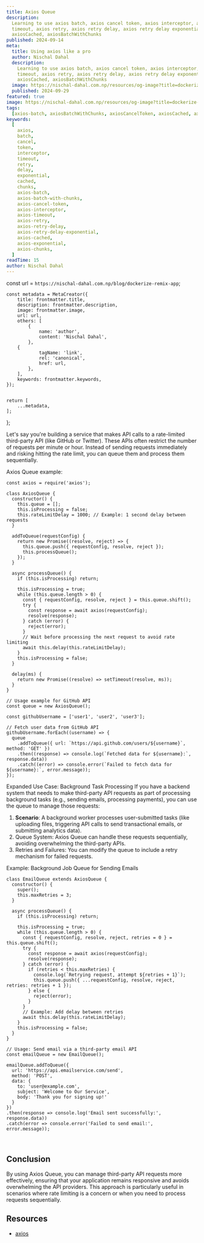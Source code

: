 ```yaml
---
title: Axios Queue
description:
  Learning to use axios batch, axios cancel token, axios interceptor, axios
  timeout, axios retry, axios retry delay, axios retry delay exponential,
  axiosCached, axiosBatchWithChunks
published: 2024-09-14
meta:
  title: Using axios like a pro
  author: Nischal Dahal
  description:
    Learning to use axios batch, axios cancel token, axios interceptor, axios
    timeout, axios retry, axios retry delay, axios retry delay exponential,
    axiosCached, axiosBatchWithChunks
  image: https://nischal-dahal.com.np/resources/og-image?title=dockerize-remix-app&description=docker-remix
  published: 2024-09-29
featured: true
image: https://nischal-dahal.com.np/resources/og-image?title=dockerize-remix-app&description=docker-remix
tags:
  [axios-batch, axiosBatchWithChunks, axiosCancelToken, axiosCached, axiosChunks]
keywords:
  [
    axios,
    batch,
    cancel,
    token,
    interceptor,
    timeout,
    retry,
    delay,
    exponential,
    cached,
    chunks,
    axios-batch,
    axios-batch-with-chunks,
    axios-cancel-token,
    axios-interceptor,
    axios-timeout,
    axios-retry,
    axios-retry-delay,
    axios-retry-delay-exponential,
    axios-cached,
    axios-exponential,
    axios-chunks,
  ]
readTime: 15
author: Nischal Dahal
---
```



  const url = `https://nischal-dahal.com.np/blog/dockerize-remix-app`;

    const metadata = MetaCreator({
    	title: frontmatter.title,
    	description: frontmatter.description,
    	image: frontmatter.image,
    	url: url,
    	others: [
    		{
    			name: 'author',
    			content: 'Nischal Dahal',
    		},
        {
    			tagName: 'link',
    			rel: 'canonical',
    			href: url,
    		},
    	],
    	keywords: frontmatter.keywords,
    });


    return [
    	...metadata,
    ];

};


<PostHeading
	title={frontmatter.title}
	readingTime={frontmatter.readTime}
	tags={frontmatter.tags}
	keywords={frontmatter.keywords}
	date={frontmatter.published}
	author={frontmatter.author}
/>


Let's say you're building a service that makes API calls to a rate-limited third-party API (like GitHub or Twitter). These APIs often restrict the number of requests per minute or hour. Instead of sending requests immediately and risking hitting the rate limit, you can queue them and process them sequentially.

 
Axios Queue example:

```tsx
const axios = require('axios');

class AxiosQueue {
  constructor() {
    this.queue = [];
    this.isProcessing = false;
    this.rateLimitDelay = 1000; // Example: 1 second delay between requests
  }

  addToQueue(requestConfig) {
    return new Promise((resolve, reject) => {
      this.queue.push({ requestConfig, resolve, reject });
      this.processQueue();
    });
  }

  async processQueue() {
    if (this.isProcessing) return;

    this.isProcessing = true;
    while (this.queue.length > 0) {
      const { requestConfig, resolve, reject } = this.queue.shift();
      try {
        const response = await axios(requestConfig);
        resolve(response);
      } catch (error) {
        reject(error);
      }
      // Wait before processing the next request to avoid rate limiting
      await this.delay(this.rateLimitDelay);
    }
    this.isProcessing = false;
  }

  delay(ms) {
    return new Promise((resolve) => setTimeout(resolve, ms));
  }
}

// Usage example for GitHub API
const queue = new AxiosQueue();

const githubUsername = ['user1', 'user2', 'user3'];

// Fetch user data from GitHub API
githubUsername.forEach((username) => {
  queue
    .addToQueue({ url: `https://api.github.com/users/${username}`, method: 'GET' })
    .then((response) => console.log(`Fetched data for ${username}:`, response.data))
    .catch((error) => console.error(`Failed to fetch data for ${username}:`, error.message));
});

```

Expanded Use Case: Background Task Processing
If you have a backend system that needs to make third-party API requests as part of processing background tasks (e.g., sending emails, processing payments), you can use the queue to manage those requests:

1. **Scenario**: A background worker processes user-submitted tasks (like uploading files, triggering API calls to send transactional emails, or submitting analytics data).
2. Queue System: Axios Queue can handle these requests sequentially, avoiding overwhelming the third-party APIs.
3. Retries and Failures: You can modify the queue to include a retry mechanism for failed requests.


Example: Background Job Queue for Sending Emails


```tsx
class EmailQueue extends AxiosQueue {
  constructor() {
    super();
    this.maxRetries = 3;
  }

  async processQueue() {
    if (this.isProcessing) return;

    this.isProcessing = true;
    while (this.queue.length > 0) {
      const { requestConfig, resolve, reject, retries = 0 } = this.queue.shift();
      try {
        const response = await axios(requestConfig);
        resolve(response);
      } catch (error) {
        if (retries < this.maxRetries) {
          console.log(`Retrying request, attempt ${retries + 1}`);
          this.queue.push({ ...requestConfig, resolve, reject, retries: retries + 1 });
        } else {
          reject(error);
        }
      }
      // Example: Add delay between retries
      await this.delay(this.rateLimitDelay);
    }
    this.isProcessing = false;
  }
}

// Usage: Send email via a third-party email API
const emailQueue = new EmailQueue();

emailQueue.addToQueue({
  url: 'https://api.emailservice.com/send',
  method: 'POST',
  data: {
    to: 'user@example.com',
    subject: 'Welcome to Our Service',
    body: 'Thank you for signing up!'
  }
})
.then(response => console.log('Email sent successfully:', response.data))
.catch(error => console.error('Failed to send email:', error.message));

```


<br />



## Conclusion

By using Axios Queue, you can manage third-party API requests more effectively, ensuring that your application remains responsive and avoids overwhelming the API providers. This approach is particularly useful in scenarios where rate limiting is a concern or when you need to process requests sequentially.

## Resources

- [axios](https://axios-http.com/)